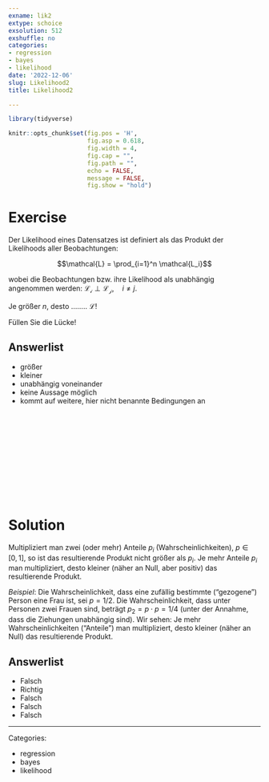 ```yaml
---
exname: lik2
extype: schoice
exsolution: 512
exshuffle: no
categories:
- regression
- bayes
- likelihood
date: '2022-12-06'
slug: Likelihood2
title: Likelihood2

---
```





```r
library(tidyverse)

```


```r
knitr::opts_chunk$set(fig.pos = 'H',
                      fig.asp = 0.618,
                      fig.width = 4,
                      fig.cap = "", 
                      fig.path = "",
                      echo = FALSE,
                      message = FALSE,
                      fig.show = "hold")
```






# Exercise

Der Likelihood eines Datensatzes ist definiert als das Produkt der Likelihoods aller Beobachtungen:

$$\mathcal{L} = \prod_{i=1}^n \mathcal{L_i}$$

wobei die Beobachtungen bzw. ihre Likelihood als unabhängig angenommen werden: $\mathcal{L_i} \perp \mathcal{L_j}, \quad i \ne j$.

Je größer $n$,  desto ........ $\mathcal{L}$!

Füllen Sie die Lücke!

Answerlist
----------
* größer
* kleiner
* unabhängig voneinander
* keine Aussage möglich
* kommt auf weitere, hier nicht benannte Bedingungen an




</br>
</br>
</br>
</br>
</br>
</br>
</br>
</br>
</br>
</br>

# Solution


Multipliziert man zwei (oder mehr) Anteile $p_i$ (Wahrscheinlichkeiten), 
$p \in [0,1]$, so ist das resultierende Produkt nicht größer als $p_i$.
Je mehr Anteile $p_i$ man multipliziert, desto kleiner (näher an Null, aber positiv) das resultierende Produkt.

*Beispiel*: Die Wahrscheinlichkeit, dass eine zufällig bestimmte ("gezogene") Person eine Frau ist, 
sei $p=1/2$. Die Wahrscheinlichkeit, 
dass unter Personen zwei Frauen sind, 
beträgt $p_2 = p\cdot p=1/4$ (unter der Annahme, dass die Ziehungen unabhängig sind).
Wir sehen: Je mehr Wahrscheinlichkeiten ("Anteile") man multipliziert,
desto kleiner (näher an Null) das resultierende Produkt.



Answerlist
----------
* Falsch
* Richtig
* Falsch
* Falsch
* Falsch





---

Categories: 

- regression
- bayes
- likelihood

